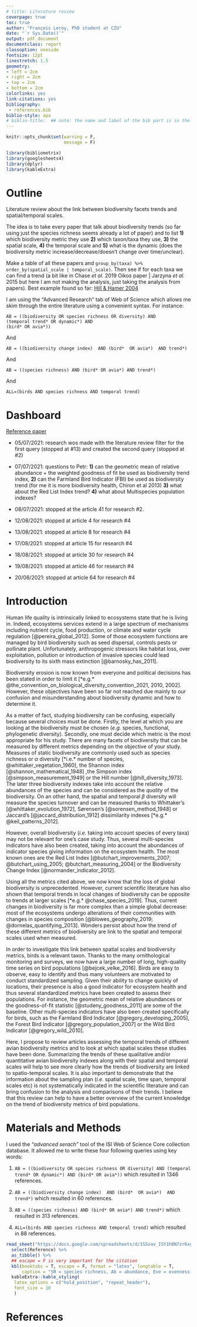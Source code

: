 ```yaml
--- 
# title: Literature review
coverpage: true
toc: true
author: "François Leroy, PhD student at CZU"
date: "`r Sys.Date()`"
output: pdf_document
documentclass: report
classoption: oneside
fontsize: 12pt
linestretch: 1.5
geometry:
- left = 2cm
- right = 2cm
- top = 2cm
- bottom = 2cm
colorlinks: yes
link-citations: yes
bibliography:
 - references.bib
biblio-style: apa
# biblio-title:  ## note: the name and label of the bib part is in the template!!!
---
```


```r
knitr::opts_chunk$set(warning = F,
                      message = F)
```

```r
library(bibliometrix)
library(googlesheets4)
library(dplyr)
library(kableExtra)
```


# Outline {-}

Literature review about the link between biodiversity facets trends and spatial/temporal scales. 

The idea is to take every paper that talk about biodiversity trends (so far using just the species richness seems already a lot of paper) and to list **1)** which biodiversity metric they use **2)** which taxon/taxa they use, **3)** the spatial scale, **4)** the temporal scale and **5)** what is the dynamic (does the biodiversity metric increase/decrease/doesn't change over time/unclear).

Make a table of all these papers and `group_by(taxa) %>% order_by(spatial_scale | temporal_scale)`. Then see if for each taxa we can find a trend (a bit like in Chase *et al.* 2019 Oikos paper | Jarzyna *et al.* 2015 but here I am not making the analysis, just taking the analysis from papers). Best example found so far: [Hill & Hamer 2004](https://besjournals.onlinelibrary.wiley.com/doi/10.1111/j.0021-8901.2004.00926.x)

I am using the "Advanced Research" tab of Web of Science which allows me skim through the entire literature using a convenient syntax. For instance:

```
AB = ((biodiversity OR species richness OR diversity) AND
(temporal trend* OR dynamic*) AND
(bird* OR avia*)) 
```
And

```
AB = ((biodiversity change index)  AND (bird*  OR avia*)  AND trend*)
```

And

```
AB = ((species richness) AND (bird* OR avia*) AND trend*) 
```

And

```
ALL=(birds AND species richness AND temporal trend)
```


# Dashboard {-}

[Reference paper](https://www.sciencedirect.com/science/article/pii/S1470160X20306658?via%3Dihub)

* 05/07/2021: research wos made with the literature review filter for the first query (stopped at #13) and created the second query (stopped at #2)

* 07/07/2021: questions to Petr: **1)** can the geometric mean of relative abundance + the weighted goodness of fit be used as biodiversity trend index, **2)** can the Farmland Bird Indicator (FBI) be used as biodiversity trend (for me it is more biodiversity health, Chiron et al 2013) **3)** what about the Red List Index trend? **4)** what about Multispecies population indexes?

* 08/07/2021: stopped at the article 41 for research #2. 

* 12/08/2021: stopped at article 4 for research #4

* 13/08/2021: stopped at article 8 for research #4

* 17/08/2021: stopped at article 15 for research #4

* 18/08/2021: stopped at article 30 for research #4

* 19/08/2021: stopped at article 46 for research #4

* 20/08/2021: stopped at article 64 for research #4

# Introduction

Human life quality is intrinsically linked to ecosystems state that he is living in. Indeed, ecosystems services extend in a large spectrum of mechanisms including nutrient cycle, food production, or climate and water cycle regulation [@pereira_global_2012]. Some of those ecosystem functions are managed by bird biodiversity such as seed dispersal, controls pests or pollinate plant. Unfortunately, anthropogenic stressors like habitat loss, over exploitation, pollution or introduction of invasive species could lead biodiversity to its sixth mass extinction [@barnosky_has_2011].

Biodiversity erosion is now known from everyone and political decisions has been stated in order to limit it [*e.g.* @the_convention_on_biological_diversity_convention_2021, 2010, 2002]. However, these objectives have been so far not reached due mainly to our confusion and misunderstanding about biodiversity dynamic and how to determine it.

As a matter of fact, studying biodiversity can be confusing, especially because several choices must be done. Firstly, the level at which you are looking at the biodiversity must be chosen (*e.g.* species, functional, phylogenetic diversity). Secondly, one must decide which metric is the most appropriate for his study. There are many facets of biodiversity that can be measured by different metrics depending on the objective of your study. Measures of static biodiversity are commonly used such as species richness or $\alpha$ diversity [*i.e.* number of species, @whittaker_vegetation_1960], the Shannon index [@shannon_mathematical_1948] ,the Simpson index [@simpson_measurement_1949] or the Hill number [@hill_diversity_1973]. The later three biodiversity indexes take into account the relative abundances of the species and can be considered as the *quality* of the biodiversity. On an other hand, the spatial and temporal $\beta$ diversity will measure the species turnover and can be measured thanks to Whittaker's [@whittaker_evolution_1972], Sørensen's [@sorensen_method_1948] or Jaccard's [@jaccard_distribution_1912] dissimilarity indexes [*e.g.* @keil_patterns_2012]. 

However, overall biodiversity (*i.e.* taking into account species of every taxa) may not be relevant for one's case study. Thus, several multi-species indicators have also been created, taking into account the abundances of indicator species giving information on the ecosystem health. The most known ones are the Red List Index [@butchart_improvements_2007; @butchart_using_2005; @butchart_measuring_2004] or the Biodiversity Change Index [@normander_indicator_2012].

Using all the metrics cited above, we now know that the loss of global biodiversity is unprecedented. However, current scientific literature has also shown that temporal trends in local changes of biodiversity can be opposite to trends at larger scales [*e.g.* @chase_species_2019]. Thus, current changes in biodiversity is far more complex than a simple global decrease: most of the ecosystems undergo alterations of their communities with changes in species composition [@blowes_geography_2019; @dornelas_quantifying_2013]. Wonders persist about how the trend of these different metrics of biodiversity are link to the spatial and temporal scales used when measured. 

In order to investigate this link between spatial scales and biodiversity metrics, birds is a relevant taxon. Thanks to the many ornithological monitoring and surveys, we now have a large number of long, high-quality time series on bird populations [@bejcek_velke_2016]. Birds are easy to observe, easy to identify and thus many volunteers are motivated to conduct standardized sampling. Given their ability to change quickly of locations, their presence is also a good indicator for ecosystem health and thus several standardized metrics have been created to assess their populations. For instance, the geometric mean of relative abundances or the goodness-of-fit statistic [@studeny_goodness_2011] are some of the baseline. Other multi-species indicators have also been created specifically for birds, such as the Farmland Bird Indicator [@gregory_developing_2005], the Forest Bird Indicator [@gregory_population_2007] or the Wild Bird Indicator [@gregory_wild_2010].

Here, I propose to review articles assessing the temporal trends of different avian biodiversity metrics and to look at which spatial scales these studies have been done. Summarizing the trends of these qualitative and/or quantitative avian biodiversity indexes along with their spatial and temporal scales will help to see more clearly how the trends of biodiversity are linked to spatio-temporal scales. It is also important to demonstrate that the information about the sampling plan (*i.e.* spatial scale, time span, temporal scales etc) is not systematically indicated in the scientific literature and can bring confusion to the analysis and comparisons of their trends. I believe that this review can help to have a better overview of the current knowledge on the trend of biodiversity metrics of bird populations.  

# Materials and Methods

I used the *"advanced serach"* tool of the ISI Web of Science Core collection database. It allowed me to write these four following queries using key words:

1. `AB = ((biodiversity OR species richness OR diversity) AND (temporal trend* OR dynamic*) AND (bird* OR avia*))` which resulted in 1346 references.

2. `AB = ((biodiversity change index)  AND (bird*  OR avia*)  AND trend*)` which resulted in 60 references.

3. `AB = ((species richness) AND (bird* OR avia*) AND trend*)` which resulted in 313 references. 

4. `ALL=(birds AND species richness AND temporal trend)` which resulted in 88 references. 


```r
read_sheet("https://docs.google.com/spreadsheets/d/1SSvav_ISY1h0N7zr6xgxSyrQV8_XpdpsIUYEWzikaCA/edit#gid=0") %>%
  select(Reference) %>%
  as_tibble() %>% 
  ## escape = F is very important for the citation
  kbl(booktabs = T, escape = F, format = "latex", longtable = T, 
      caption = "SR = species richness, Ab = abundance, Eve = evenness, ") %>% 
  kableExtra::kable_styling(
   latex_options = c("hold_position", "repeat_header"),
   font_size = 10
   )
```


# References {-}
\singlespacing
